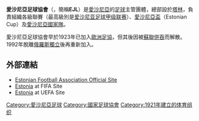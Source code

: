{{noteTA
|G1=足球
}}
{{國家足協 |
  Name               = 愛沙尼亞足球協會<br />''Estonian Football Association''  |
  Logo               = Fed estonie.svg |
  Founded            = 1921年 |
  FIFA affiliation   = 1923年 |
  Region             = [[歐洲足協|歐洲足協]] |
  Region affiliation = 1992年 |
  President          = {{flagicon|Estonia}} Aivar Pohlak |
  Coach              = {{flagicon|Estonia}} [[Tarmo_Rüütli|Tarmo Rüütli]]〈男子隊〉<br />{{flagicon|Estonia}} [[Jüri_Saar|Jüri Saar]]〈女子隊〉 |
}}
'''愛沙尼亞足球協會'''（{{lang-et|'''Eesti Jalgpalli Liit'''}}，簡稱'''EJL'''）是[[愛沙尼亞|愛沙尼亞]]的[[英式足球|足球]]主管團體，總部設於[[塔林|塔林]]，負責組織各級聯賽（最高級別是[[爱沙尼亚足球甲级联赛|爱沙尼亚足球甲级联赛]]）、[[愛沙尼亞盃|愛沙尼亞盃]]（Estonian Cup）及[[愛沙尼亞國家足球隊|愛沙尼亞國家隊]]。

愛沙尼亞足球協會早於1923年已加入[[歐洲足協|歐洲足協]]，但其後因被[[蘇聯|蘇聯]][[併吞|併吞]]而解散。1992年脫離[[俄羅斯|俄羅斯]][[獨立|獨立]]後再重新加入。

==外部連結==
* [http://www.jalgpall.ee/ Estonian Football Association Official Site] {{Wayback|url=http://www.jalgpall.ee/ |date=20010301225838 }}
* [http://www.fifa.com/associations/association=est/index.html Estonia] {{Wayback|url=http://www.fifa.com/associations/association=est/index.html |date=20111117094235 }} at FIFA Site
* [http://www.uefa.com/memberassociations/association=EST/index.html Estonia] {{Wayback|url=http://www.uefa.com/memberassociations/association=EST/index.html |date=20111204084559 }} at UEFA Site

{{UEFA成員國家足球協會}}

[[Category:愛沙尼亞足球|Category:愛沙尼亞足球]]
[[Category:國家足球協會|Category:國家足球協會]]
[[Category:1921年建立的体育组织|Category:1921年建立的体育组织]]